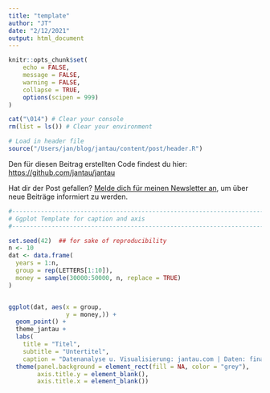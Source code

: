 ```yaml
---
title: "template"
author: "JT"
date: "2/12/2021"
output: html_document
---
```


```r
knitr::opts_chunk$set(
	echo = FALSE,
	message = FALSE,
	warning = FALSE,
	collapse = TRUE,
	options(scipen = 999)
)

cat("\014") # Clear your console
rm(list = ls()) # Clear your environment

# Load in header file
source("/Users/jan/blog/jantau/content/post/header.R")
```



Den für diesen Beitrag erstellten Code findest du hier: [https://github.com/jantau/jantau](https://github.com/jantau/jantau/tree/main/content/post){target="_blank"}

Hat dir der Post gefallen? [Melde dich für meinen Newsletter an](https://tinyletter.com/jantau), um über neue Beiträge informiert zu werden.


```r
#----------------------------------------------------------------------------
# Ggplot Template for caption and axis
#----------------------------------------------------------------------------

set.seed(42)  ## for sake of reproducibility
n <- 10
dat <- data.frame(
  years = 1:n,
  group = rep(LETTERS[1:10]),
  money = sample(30000:50000, n, replace = TRUE)
)


ggplot(dat, aes(x = group,
                y = money,)) +
  geom_point() +
  theme_jantau +
  labs(
    title = "Titel",
    subtitle = "Untertitel",
    caption = "Datenanalyse u. Visualisierung: jantau.com | Daten: finance.yahoo.com") +
  theme(panel.background = element_rect(fill = NA, color = "grey"),
        axis.title.y = element_blank(),
        axis.title.x = element_blank())


```


